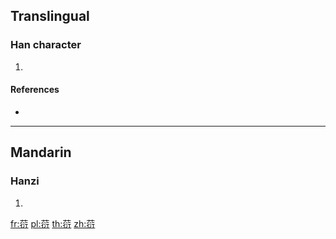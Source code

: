 {{character info/new}}
==Translingual==

===Han character===
{{Han char|rn=140|rad=艸|as=09|sn=15|four=|canj=THON,XXTHO}}

# {{defn|Han|sort=艸09}}

====References====
* {{Han ref|kx=1044.220|dkj=31406|dj=1505.160|hdz=53252.030|uh=8455|ud=33877}}

----

==Mandarin==

===Hanzi===
{{cmn-hanzi|pin=[[yán]] ([[yan2]])|wg=yen<sup>2</sup>}}

# {{defn|lang=cmn|sort=艸09}}

[[fr:葕]]
[[pl:葕]]
[[th:葕]]
[[zh:葕]]
